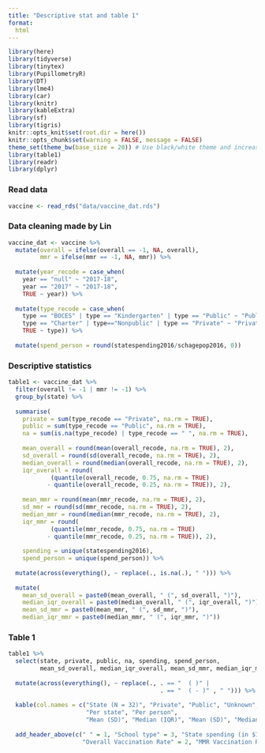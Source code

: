 ```yaml
---
title: "Descriptive stat and table 1"
format:
  html
---
```


```r
library(here)
library(tidyverse)
library(tinytex)
library(PupillometryR)
library(DT)
library(lme4)
library(car)
library(knitr)
library(kableExtra)
library(sf)
library(tigris)
knitr::opts_knit$set(root.dir = here())
knitr::opts_chunk$set(warning = FALSE, message = FALSE)
theme_set(theme_bw(base_size = 20)) # Use black/white theme and increase font size for all ggplot figures
library(table1)
library(readr)
library(dplyr)
```

### Read data

```r
vaccine <- read_rds("data/vaccine_dat.rds")
```


### Data cleaning made by Lin

```r
vaccine_dat <- vaccine %>% 
  mutate(overall = ifelse(overall == -1, NA, overall),
         mmr = ifelse(mmr == -1, NA, mmr)) %>%   
  
  mutate(year_recode = case_when(
    year == "null" ~ "2017-18",
    year == "2017" ~ "2017-18",
    TRUE ~ year)) %>%
  
  mutate(type_recode = case_when(
    type == "BOCES" | type == "Kindergarten" | type == "Public" ~ "Public",
    type == "Charter" | type=="Nonpublic" | type == "Private" ~ "Private",
    TRUE ~ type)) %>%
  
  mutate(spend_person = round(statespending2016/schagepop2016, 0))
```


### Descriptive statistics

```r
table1 <- vaccine_dat %>%
  filter(overall != -1 | mmr != -1) %>%  
  group_by(state) %>%
  
  summarise(
    private = sum(type_recode == "Private", na.rm = TRUE),
    public = sum(type_recode == "Public", na.rm = TRUE),
    na = sum(is.na(type_recode) | type_recode == " ", na.rm = TRUE),
    
    mean_overall = round(mean(overall_recode, na.rm = TRUE), 2),
    sd_overall = round(sd(overall_recode, na.rm = TRUE), 2),
    median_overall = round(median(overall_recode, na.rm = TRUE), 2),
    iqr_overall = round(
            (quantile(overall_recode, 0.75, na.rm = TRUE)
           - quantile(overall_recode, 0.25, na.rm = TRUE)), 2),
    
    mean_mmr = round(mean(mmr_recode, na.rm = TRUE), 2),
    sd_mmr = round(sd(mmr_recode, na.rm = TRUE), 2),
    median_mmr = round(median(mmr_recode, na.rm = TRUE), 2),
    iqr_mmr = round(
            (quantile(mmr_recode, 0.75, na.rm = TRUE)
           - quantile(mmr_recode, 0.25, na.rm = TRUE)), 2),
    
    spending = unique(statespending2016),
    spend_person = unique(spend_person)) %>%
  
  mutate(across(everything(), ~ replace(., is.na(.), " "))) %>% 
  
  mutate(
    mean_sd_overall = paste0(mean_overall, " (", sd_overall, ")"),
    median_iqr_overall = paste0(median_overall, " (", iqr_overall, ")"),
    mean_sd_mmr = paste0(mean_mmr, " (", sd_mmr, ")"),
    median_iqr_mmr = paste0(median_mmr, " (", iqr_mmr, ")"))
```


### Table 1

```r
table1 %>% 
  select(state, private, public, na, spending, spend_person, 
         mean_sd_overall, median_iqr_overall, mean_sd_mmr, median_iqr_mmr) %>% 
  
  mutate(across(everything(), ~ replace(., . == "  ( )" |
                                           . == "  ( - )" , " "))) %>% 
  
  kable(col.names = c("State (N = 32)", "Private", "Public", "Unknown", 
                      "Per state", "Per person", 
                      "Mean (SD)", "Median (IQR)", "Mean (SD)", "Median (IQR)")) %>% 
  
  add_header_above(c(" " = 1, "School type" = 3, "State spending (in $1,000)" = 2, 
                     "Overall Vaccination Rate" = 2, "MMR Vaccination Rate" = 2))
```
